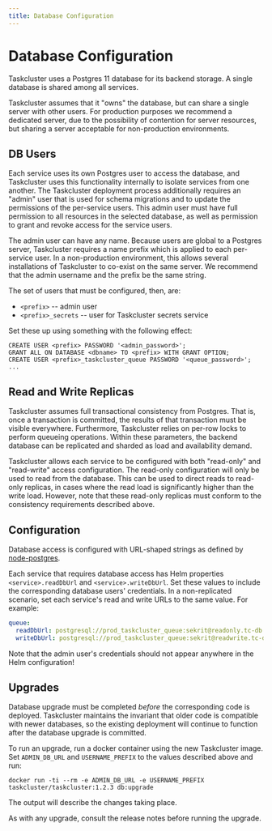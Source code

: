 ```yaml
---
title: Database Configuration
---
```



# Database Configuration

Taskcluster uses a Postgres 11 database for its backend storage.
A single database is shared among all services.

Taskcluster assumes that it "owns" the database, but can share a single server with other users.
For production purposes we recommend a dedicated server, due to the possibility of contention for server resources, but sharing a server acceptable for non-production environments.

## DB Users

Each service uses its own Postgres user to access the database, and Taskcluster uses this functionality internally to isolate services from one another.
The Taskcluster deployment process additionally requires an "admin" user that is used for schema migrations and to update the permissions of the per-service users.
This admin user must have full permission to all resources in the selected database, as well as permission to grant and revoke access for the service users.

The admin user can have any name.
Because users are global to a Postgres server, Taskcluster requires a name prefix which is applied to each per-service user.
In a non-production environment, this allows several installations of Taskcluster to co-exist on the same server.
We recommend that the admin username and the prefix be the same string.

The set of users that must be configured, then, are:

<!-- USERLIST BEGIN -->
 * `<prefix>` -- admin user
 * `<prefix>_secrets` -- user for Taskcluster secrets service
<!-- USERLIST END -->

Set these up using something with the following effect:

```
CREATE USER <prefix> PASSWORD '<admin_password>';
GRANT ALL ON DATABASE <dbname> TO <prefix> WITH GRANT OPTION;
CREATE USER <prefix>_taskcluster_queue PASSWORD '<queue_password>';
...
```

## Read and Write Replicas

Taskcluster assumes full transactional consistency from Postgres.
That is, once a transaction is committed, the results of that transaction must be visible everywhere.
Furthermore, Taskcluster relies on per-row locks to perform queueing operations.
Within these parameters, the backend database can be replicated and sharded as load and availability demand.

Taskcluster allows each service to be configured with both "read-only" and "read-write" access configuration.
The read-only configuration will only be used to read from the database.
This can be used to direct reads to read-only replicas, in cases where the read load is significantly higher than the write load.
However, note that these read-only replicas must conform to the consistency requirements described above.

## Configuration

Database access is configured with URL-shaped strings as defined by [node-postgres](https://node-postgres.com/features/connecting).

Each service that requires database access has Helm properties `<service>.readDbUrl` and `<service>.writeDbUrl`.
Set these values to include the corresponding database users' credentials.
In a non-replicated scenario, set each service's read and write URLs to the same value.
For example:

```yaml
queue:
  readDbUrl: postgresql://prod_taskcluster_queue:sekrit@readonly.tc-db.example.com/taskcluster_prod
  writeDbUrl: postgresql://prod_taskcluster_queue:sekrit@readwrite.tc-db.example.com/taskcluster_prod
```

<Warning>
Note that the admin user's credentials should not appear anywhere in the Helm configuration!
</Warning>

## Upgrades

Database upgrade must be completed *before* the corresponding code is deployed.
Taskcluster maintains the invariant that older code is compatible with newer databases, so the existing deployment will continue to function after the database upgrade is committed.

To run an upgrade, run a docker container using the new Taskcluster image.
Set `ADMIN_DB_URL` and `USERNAME_PREFIX` to the values described above and run:

```shell
docker run -ti --rm -e ADMIN_DB_URL -e USERNAME_PREFIX taskcluster/taskcluster:1.2.3 db:upgrade
```

The output will describe the changes taking place.

<Warning>
As with any upgrade, consult the release notes before running the upgrade.
</Warning>
